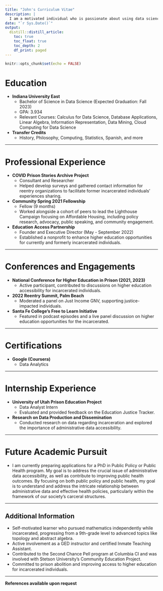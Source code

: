 ```yaml
---
title: "John's Curriculum Vitae"
description: |
  I am a motivated individual who is passionate about using data science to effectively communicate my experience of incarceration. I have experience in research, data analysis, and collaboration. Currently, I am actively seeking opportunities to apply my knowledge and skills in a professional setting. My ultimate goal is to work towards reducing or eliminating the practice of incarcerating individuals as a form of punishment for crime.
date: "`r Sys.Date()`"
output:
  distill::distill_article:
    toc: true
    toc_float: true
    toc_depth: 2
    df_print: paged
---
```


```r
knitr::opts_chunk$set(echo = FALSE)
```

# Education

- **Indiana University East**
    - Bachelor of Science in Data Science (Expected Graduation: Fall 2023)
    - GPA: 3.934
    - Relevant Courses: Calculus for Data Science, Database Applications, Linear Algebra, Information Representation, Data Mining, Cloud Computing for Data Science
- **Transfer Credits**
    - History, Philosophy, Computing, Statistics, Spanish, and more

---

# Professional Experience

- **COVID Prison Stories Archive Project**
    - Consultant and Researcher
    - Helped develop surveys and gathered contact information for reentry organizations to facilitate former incarcerated individuals' experiences sharing.
- **Community Spring 2021 Fellowship**
    - Fellow (9 months)
    - Worked alongside a cohort of peers to lead the Lighthouse Campaign focusing on Affordable Housing, including policy research, advocacy, public speaking, and community engagement.
- **Education Access Partnership**
    - Founder and Executive Director (May - September 2022)
    - Established a nonprofit to enhance higher education opportunities for currently and formerly incarcerated individuals.

---

# Conferences and Engagements

- **National Conference for Higher Education in Prison (2021, 2023)**
    - Active participant, contributed to discussions on higher education accessibility for incarcerated individuals.
- **2022 Reentry Summit, Palm Beach**
    - Moderated a panel on Just Income GNV, supporting justice-impacted individuals.
- **Santa Fe College's Free to Learn Initiative**
    - Featured in podcast episodes and a live panel discussion on higher education opportunities for the incarcerated.

---

# Certifications

- **Google (Coursera)**
    - Data Analytics

---

# Internship Experience

- **University of Utah Prison Education Project**
    - Data Analyst Intern
    - Evaluated and provided feedback on the Education Justice Tracker.
- **Research on Data Production and Dissemination**
    - Conducted research on data regarding incarceration and explored the importance of administrative data accessibility.

---

# Future Academic Pursuit

- I am currently preparing applications for a PhD in Public Policy or Public Health program. My goal is to address the crucial issue of administrative data accessibility, as well as contribute to improving public health outcomes. By focusing on both public policy and public health, my goal is to understand and address the intricate relationship between administrative data and effective health policies, particularly within the framework of our society's carceral structures.

---

## Additional Information

- Self-motivated learner who pursued mathematics independently while incarcerated, progressing from a 9th-grade level to advanced topics like topology and abstract algebra.
- Active involvement as a GED instructor and certified Inmate Teaching Assistant.
- Contributed to the Second Chance Pell program at Columbia CI and was involved with Stetson University's Community Education Project.
- Committed to prison abolition and improving access to higher education for incarcerated individuals.

---

**References available upon request**




